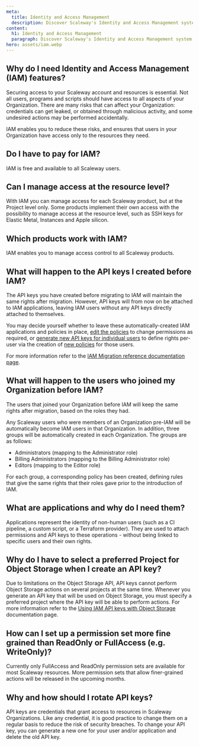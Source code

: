 ```yaml
---
meta:
  title: Identity and Access Management
  description: Discover Scaleway's Identity and Access Management system. 
content:
  h1: Identity and Access Management
  paragraph: Discover Scaleway's Identity and Access Management system. 
hero: assets/iam.webp
---
```


## Why do I need Identity and Access Management (IAM) features?
Securing access to your Scaleway account and resources is essential. Not all users, programs and scripts should have access to all aspects of your Organization. There are many risks that can affect your Organization: credentials can get leaked, or obtained through malicious activity, and some undesired actions may be performed accidentally.

IAM enables you to reduce these risks, and ensures that users in your Organization have access only to the resources they need. 

## Do I have to pay for IAM? 
IAM is free and available to all Scaleway users.

## Can I manage access at the resource level? 
With IAM you can manage access for each Scaleway product, but at the Project level only. Some products implement their own access with the possibility to manage access at the resource level, such as SSH keys for Elastic Metal, Instances and Apple silicon.

## Which products work with IAM?
IAM enables you to manage access control to all Scaleway products.

## What will happen to the API keys I created before IAM?
The API keys you have created before migrating to IAM will maintain the same rights after migration. However, API keys will from now on be attached to IAM applications, leaving IAM users without any API keys directly attached to themselves. 

<Lightbox src="scaleway-iam-api-key-change.webp" alt="" />

You may decide yourself whether to leave these automatically-created IAM applications and policies in place, [edit the policies](/identity-and-access-management/iam/how-to/manage-policies/) to change permissions as required, or [generate new API keys for individual users](/identity-and-access-management/iam/how-to/create-api-keys/) to define rights per-user via the creation of [new policies](/identity-and-access-management/iam/how-to/create-policy/) for those users.

For more information refer to the [IAM Migration reference documentation page](/identity-and-access-management/iam/reference-content/migration/).

## What will happen to the users who joined my Organization before IAM?
The users that joined your Organization before IAM will keep the same rights after migration, based on the roles they had. 

<Lightbox src="scaleway-iam-roles-change.webp" alt="" />

Any Scaleway users who were members of an Organization pre-IAM will be automatically become IAM users in that Organization. In addition, three groups will be automatically created in each Organization. The groups are as follows:

  - Administrators (mapping to the Administrator role)
  - Billing Administrators (mapping to the Billing Administrator role)
  - Editors (mapping to the Editor role)

For each group, a corresponding policy has been created, defining rules that give the same rights that their roles gave prior to the introduction of IAM.

## What are applications and why do I need them?
Applications represent the identity of non-human users (such as a CI pipeline, a custom script, or a Terraform provider). They are used to attach permissions and API keys to these operations - without being linked to specific users and their own rights.

## Why do I have to select a preferred Project for Object Storage when I create an API key?
Due to limitations on the Object Storage API, API keys cannot perform Object Storage actions on several projects at the same time. Whenever you generate an API key that will be used on Object Storage, you must specify a preferred project where the API key will be able to perform actions. For more information refer to the [Using IAM API keys with Object Storage](/identity-and-access-management/iam/api-cli/using-api-key-object-storage/) documentation page. 

## How can I set up a permission set more fine grained than ReadOnly or FullAccess (e.g. WriteOnly)? 
Currently only FullAccess and ReadOnly permission sets are available for most Scaleway resources. More permission sets that allow finer-grained actions will be released in the upcoming months. 

## Why and how should I rotate API keys?
API keys are credentials that grant access to resources in Scaleway Organizations. Like any credential, it is good practice to change them on a regular basis to reduce the risk of security breaches.
To change your API key, you can generate a new one for your user and/or application and delete the old API key.
